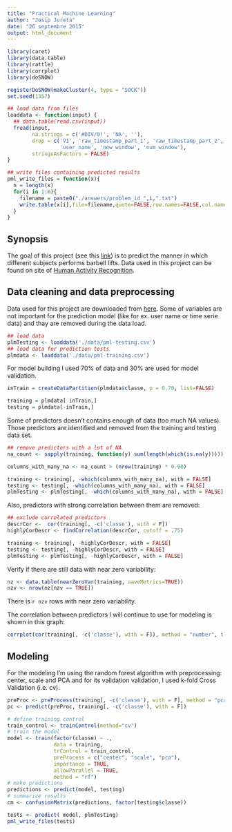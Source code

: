 ```yaml
---
title: "Practical Machine Learning"
author: "Josip Jureta"
date: "26 septembre 2015"
output: html_document
---
```


```r
library(caret)
library(data.table)
library(rattle)
library(corrplot)
library(doSNOW)
```

```r
registerDoSNOW(makeCluster(4, type = "SOCK"))
set.seed(1357)

## load data from files
loaddata <- function(input) {
  ## data.table(read.csv(input))
  fread(input, 
        na.strings = c('#DIV/0!', 'NA', ''), 
        drop = c('V1', 'raw_timestamp_part_1', 'raw_timestamp_part_2', 'cvtd_timestamp',
                 'user_name', 'new_window', 'num_window'),
        stringsAsFactors = FALSE)  
}

## write files containing predicted results
pml_write_files = function(x){
  n = length(x)
  for(i in 1:n){
    filename = paste0("./answers/problem_id_",i,".txt")
    write.table(x[i],file=filename,quote=FALSE,row.names=FALSE,col.names=FALSE)
  }
}
```

## Synopsis

The goal of this project (see this [link](https://class.coursera.org/predmachlearn-032/human_grading/view/courses/975201/assessments/4/submissions)) is to predict the manner in which different subjects performs barbell lifts. Data used in this project can be found on site of [Human Activity Recognition](http://groupware.les.inf.puc-rio.br/har).


## Data cleaning and data preprocessing

Data used for this project are downloaded from [here](https://d396qusza40orc.cloudfront.net/predmachlearn/pml-training.csv). Some of variables are not important for the prediction model (like for ex. user name or time serie data) and thay are removed during the data load.
```r
## load data
plmTesting <- loaddata('./data/pml-testing.csv')
## load data for prediction tests
plmdata <- loaddata('./data/pml-training.csv')
```

For model building I used 70% of data and 30% are used for model validation.
```r
inTrain = createDataPartition(plmdata$classe, p = 0.70, list=FALSE)

training = plmdata[ inTrain,]
testing = plmdata[-inTrain,]
```

Some of predictors doesn't contains enough of data (too much NA values). Those predictors are identified and removed from the training and testing data set.
```r
## remove predictors with a lot of NA
na_count <- sapply(training, function(y) sum(length(which(is.na(y)))))

columns_with_many_na <- na_count > (nrow(training) * 0.90)

training <- training[, -which(columns_with_many_na), with = FALSE]
testing <- testing[, -which(columns_with_many_na), with = FALSE]
plmTesting <- plmTesting[, -which(columns_with_many_na), with = FALSE]
```

Also, predictors with strong correlation between them are removed:
```r
## exclude correlated predictors
descrCor <-  cor(training[, -c('classe'), with = F])
highlyCorDescr <- findCorrelation(descrCor, cutoff = .75)

training <- training[, -highlyCorDescr, with = FALSE]
testing <- testing[, -highlyCorDescr, with = FALSE]
plmTesting <- plmTesting[, -highlyCorDescr, with = FALSE]
```

Verify if there are still data with near zero variability:
```r
nz <- data.table(nearZeroVar(training, saveMetrics=TRUE))
nzv <- nrow(nz[nzv == TRUE])
```
There is `r nzv` rows with near zero variability.

The correlation between predictors I will continue to use for modeling is shown in this graph:
```r
corrplot(cor(training[, -c('classe'), with = F]), method = "number", tl.cex = 0.5)
```

## Modeling

For the modeling I'm using the random forest algorithm with preprocessing: center, scale and PCA and for its validation validation, I used k-fold Cross Validation (i.e. cv).

```r
preProc <- preProcess(training[, -c('classe'), with = F], method = "pca", thresh = 0.95)
pc <- predict(preProc, training[, -c('classe'), with = F])

# define training control
train_control <- trainControl(method="cv")
# train the model 
model <- train(factor(classe) ~ ., 
               data = training, 
               trControl = train_control,
               preProcess = c("center", "scale", "pca"),
               importance = TRUE,
               allowParallel = TRUE,
               method = "rf")
# make predictions
predictions <- predict(model, testing)
# summarize results
cm <- confusionMatrix(predictions, factor(testing$classe))
```

```r
tests <- predict( model, plmTesting)
pml_write_files(tests)
```

